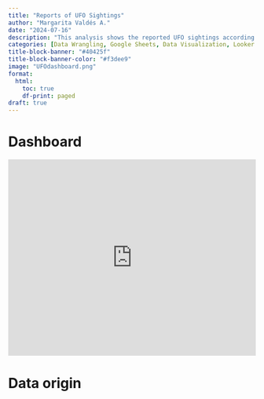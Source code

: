 ```yaml
---
title: "Reports of UFO Sightings"
author: "Margarita Valdés A."
date: "2024-07-16"
description: "This analysis shows the reported UFO sightings according to the NUFORC"
categories: [Data Wrangling, Google Sheets, Data Visualization, Looker Studio]
title-block-banner: "#40425f" 
title-block-banner-color: "#f3dee9"
image: "UFOdashboard.png"
format:
  html:
    toc: true
    df-print: paged
draft: true
---
```


# Dashboard

```{=html}
<iframe width="100%" height="400" src="https://lookerstudio.google.com/embed/reporting/226e6427-69f1-46e8-9307-4e4f7b3cbf87/page/6E15D" frameborder="0" style="border:0" allowfullscreen sandbox="allow-storage-access-by-user-activation allow-scripts allow-same-origin allow-popups allow-popups-to-escape-sandbox"></iframe>
```
# Data origin
